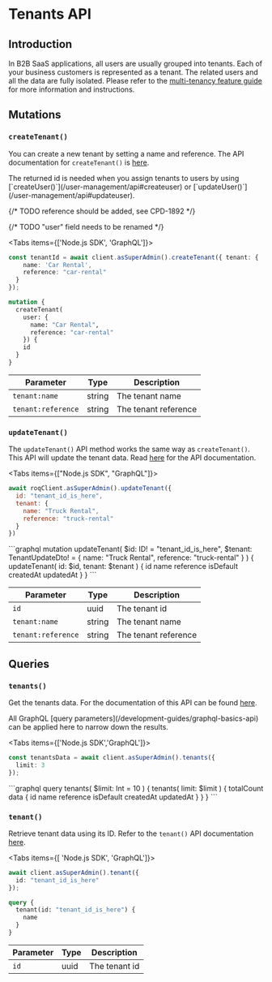 
# Tenants API

## Introduction

In B2B SaaS applications, all users are usually grouped into tenants. Each of your business customers is represented as a tenant. The related users and all the data are fully isolated. Please refer to the [multi-tenancy feature guide](/multi-tenancy) for more information and instructions.

## Mutations

### `createTenant()`

You can create a new tenant by setting a name and reference. The API documentation for `createTenant()` is [here](https://jupiter-pp.roq-platform.com/docs/#mutation-createTenant).

<Callout type="info">
The returned id is needed when you assign tenants to users by using [`createUser()`](/user-management/api#createuser) or [`updateUser()`](/user-management/api#updateuser).
</Callout>

{/* TODO reference should be added, see CPD-1892 */}

{/* TODO "user" field needs to be renamed */}

<Tabs items={['Node.js SDK', 'GraphQL']}><Tab>
```ts
const tenantId = await client.asSuperAdmin().createTenant({ tenant: { 
    name: 'Car Rental',
    reference: "car-rental" 
  } 
});
```
</Tab>
<Tab>

```graphql
mutation {
  createTenant(
    user: { 
      name: "Car Rental", 
      reference: "car-rental" 
    }) {
    id
  }
}
```
</Tab>
</Tabs>

| Parameter               | Type    | Description |
|-------------------------|---------|-------------|
| `tenant:name` | string | The tenant name |
| `tenant:reference` | string | The tenant reference |

### `updateTenant()`

The `updateTenant()` API method works the same way as `createTenant()`. This API will update the tenant data. Read [here](https://jupiter-pp.roq-platform.com/docs/#mutation-updateTenant) for the API documentation.


<Tabs items={["Node.js SDK", "GraphQL"]}>
<Tab>
```js
await roqClient.asSuperAdmin().updateTenant({
  id: "tenant_id_is_here",
  tenant: {
    name: "Truck Rental",
    reference: "truck-rental"
  }
})
```
</Tab>
<Tab>
```graphql
mutation updateTenant(
  $id: ID! = "tenant_id_is_here",
  $tenant: TenantUpdateDto! = {
    name: "Truck Rental",
    reference: "truck-rental"
  }
) {
  updateTenant(
    id: $id,
    tenant: $tenant
  ) {
    id
    name
    reference
    isDefault
    createdAt
    updatedAt
  }
}
```
</Tab>
</Tabs>

| Parameter               | Type    | Description          |
|-------------------------|---------|----------------------|
| `id`                    | uuid    | The tenant id        |
| `tenant:name`           | string  | The tenant name      |
| `tenant:reference`      | string  | The tenant reference |

## Queries

### `tenants()`

Get the tenants data. For the documentation of this API can be found [here](https://jupiter-pp.roq-platform.com/docs/#query-tenants). 

<Callout type="info">
All GraphQL [query parameters](/development-guides/graphql-basics-api) can be applied here to narrow down the results.
</Callout>

<Tabs items={['Node.js SDK','GraphQL']}>
<Tab>
```ts
const tenantsData = await client.asSuperAdmin().tenants({
  limit: 3
});
```
</Tab>
<Tab>
```graphql
query tenants(
  $limit: Int = 10
) {
  tenants(
    limit: $limit
  ) {
    totalCount
    data {
      id
      name
      reference
      isDefault
      createdAt
      updatedAt
    }
  }
}
```
</Tab>
</Tabs>



### `tenant()`

Retrieve tenant data using its ID. Refer to the `tenant()` API documentation [here](https://jupiter-pp.roq-platform.com/docs/#query-tenant).

<Tabs items={[ 'Node.js SDK', 'GraphQL']}><Tab>
```ts
await client.asSuperAdmin().tenant({ 
  id: "tenant_id_is_here"
});
```
</Tab>
<Tab>

```graphql
query {
  tenant(id: "tenant_id_is_here") {
    name
  }
}

```
</Tab>
</Tabs>


| Parameter    | Type    | Description   |
|--------------|---------|---------------|
| `id`         | uuid    | The tenant id |